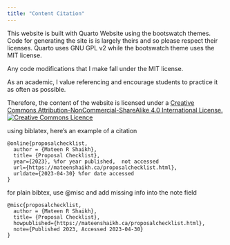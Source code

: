 ```yaml
---
title: "Content Citation"
---
```


This website is built with Quarto Website using the bootswatch themes. Code for generating the site is is largely theirs and so please respect their licenses. Quarto uses GNU GPL v2 while the bootswatch theme uses the MIT license.

Any code modifications that I make fall under the MIT license.

As an academic, I value referencing and encourage students to practice it as often as possible.

Therefore, the content of the website is licensed under a <a rel="license" href="http://creativecommons.org/licenses/by-nc-sa/4.0/">Creative Commons Attribution-NonCommercial-ShareAlike 4.0 International License.<a rel="license" href="http://creativecommons.org/licenses/by-nc-sa/4.0/"><img src="https://i.creativecommons.org/l/by-nc-sa/4.0/88x31.png" alt="Creative Commons Licence" style="border-width:0"/></a><br /></a>

using biblatex, here's an example of a citation

    @online{proposalchecklist, 
      author = {Mateen R Shaikh}, 
      title= {Proposal Checklist}, 
      year={2023}, %for year published,  not accessed
      url={https://mateenshaikh.ca/proposalchecklist.html},
      urldate={2023-04-30} %for date accessed 
    }

for plain bibtex, use @misc and add missing info into the note field

    @misc{proposalchecklist, 
      author = {Mateen R Shaikh}, 
      title= {Proposal Checklist},
      howpublished={https://mateenshaikh.ca/proposalchecklist.html},
      note={Published 2023, Accessed 2023-04-30}
    }
